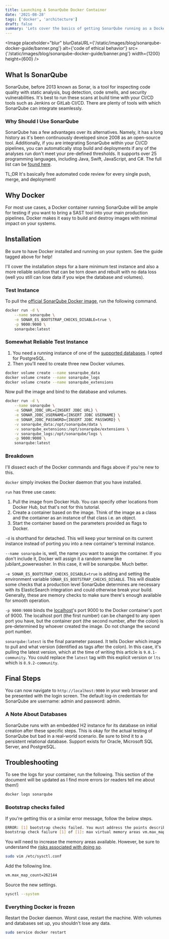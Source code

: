 ```yaml
---
title: Launching A SonarQube Docker Container
date: '2021-08-28'
tags: ['docker', 'architecture']
draft: false
summary: 'Lets cover the basics of getting SonarQube running as a Docker container, along with some of its advantage.'
---
```


<Image
  placeholder="blur"
  blurDataURL={'/static/images/blog/sonarqube-docker-guide/banner.png'}
  alt={'code of ethical behavior'}
  src={'/static/images/blog/sonarqube-docker-guide/banner.png'}
  width={1200}
  height={600}
/>

<TOCInline toc={props.toc} toHeading={2} />

## What Is SonarQube

SonarQube, before 2013 known as Sonar, is a tool for inspecting code quality with static analysis, bug detection, code smells, and security vulnerabilities. It's best to run these scans at build time with your CI/CD tools such as Jenkins or GitLab CI/CD. There are plenty of tools with which SonarQube can integrate seamlessly.

### Why Should I Use SonarQube

SonarQube has a few advantages over its alternatives. Namely, it has a long history as it's been continuously developed since 2008 as an open-source tool. Additionally, if you are integrating SonarQube within your CI/CD pipelines, you can automatically stop build and deployments if any of the analyses run don't meet your pre-defined thresholds. It supports over 25 programming languages, including Java, Swift, JavaScript, and C#. The full list can be [found here](https://www.sonarqube.org/features/multi-languages/).

TL;DR It's basically free automated code review for every single push, merge, and deployment!

## Why Docker

For most use cases, a Docker container running SonarQube will be ample for testing if you want to bring a SAST tool into your main production pipelines. Docker makes it easy to build and destroy images with minimal impact on your systems.

## Installation

<Callout
  linkText="Installing Docker and Docker Compose"
  link="/blog/docker-series/pt-1-installing-docker-and-docker-compose"
/>

Be sure to have Docker installed and running on your system. See the guide tagged above for help!

I'll cover the installation steps for a bare minimum test instance and also a more reliable solution that can be torn down and rebuilt with no data loss (well you still can lose data if you wipe the database and volumes).

### Test Instance

To pull the [official SonarQube Docker image](https://hub.docker.com/_/sonarqube/), run the following command.

```bash
docker run -d \
	--name sonarqube \
	-e SONAR_ES_BOOTSTRAP_CHECKS_DISABLE=true \
	-p 9000:9000 \
	sonarqube:latest
```

### Somewhat Reliable Test Instance

1. You need a running instance of one of the [supported databases](https://docs.sonarqube.org/latest/requirements/requirements/). I opted for PostgreSQL.
2. Then you'll need to create three new Docker volumes.

```bash
docker volume create --name sonarqube_data
docker volume create --name sonarqube_logs
docker volume create --name sonarqube_extensions
```

Now pull the image and bind to the database and volumes.

<Callout
  text="If using Oracle will have to install the extension first. Find it"
  linkText="here"
  link="https://www.oracle.com/database/technologies/appdev/jdbc-downloads.html"
  postLinkText=". Download it and and move it to the `sonarqube_extensions/jdbc-driver/oracle` location."
/>

```bash
docker run -d \
	--name sonarqube \
	-e SONAR_JDBC_URL={INSERT JDBC URL} \
    -e SONAR_JDBC_USERNAME={INSERT JDBC USERNAME} \
    -e SONAR_JDBC_PASSWORD={INSERT JDBC PASSWORD} \
	-v sonarqube_data:/opt/sonarqube/data \
	-v sonarqube_extensions:/opt/sonarqube/extensions \
	-v sonarqube_logs:/opt/sonarqube/logs \
	-p 9000:9000 \
	sonarqube:latest
```

<Callout text="Don't include the curly braces." />

### Breakdown

I'll dissect each of the Docker commands and flags above if you're new to this.

<Callout text="Docker cheat sheet coming soon that will have these and more." />

`docker` simply invokes the Docker daemon that you have installed.

`run` has three use cases:

1. Pull the image from Docker Hub. You can specify other locations from Docker Hub, but that's not for this tutorial.
2. Create a container based on the image. Think of the image as a class and the container as an instance of that class i.e. an object.
3. Start the container based on the parameters provided as flags to Docker.

`-d` is shorthand for detached. This will keep your terminal on its current instance instead of porting you into a new container's terminal instance.

`--name sonarqube` is, well, the name you want to assign the container. If you don't include it, Docker will assign it a random name like jubilant_powerwasher. In this case, it will be sonarqube. Much better.

`-e SONAR_ES_BOOTSTRAP_CHECKS_DISABLE=true` is adding and setting the environment variable `SONAR_ES_BOOTSTRAP_CHECKS_DISABLE`. This will disable some checks that a production level SonarQube determines are necessary with its ElasticSearch integration and could otherwise break your build. Generally, these are memory checks to make sure there's enough available for smooth operation.

<Callout
  text="When using an external database, this setting will be ignored. Bootstrap checks will run every time and probably fail your build. Check the"
  linkText="troubleshooting steps"
  link="#troubleshooting"
  postLinkText=" for how to configure your system for an external database."
/>

`-p 9000:9000` binds the [localhost](http://localhost)'s port 9000 to the Docker container's port of 9000. The localhost port (the first number) can be changed to any open port you have, but the container port (the second number, after the colon) is pre-determined by whoever created the image. Do not change the second port number.

`sonarqube:latest` is the final parameter passed. It tells Docker which image to pull and what version (identified as tags after the colon). In this case, it's pulling the latest version, which at the time of writing this article is `9.0.1-community`. You could replace the `latest` tag with this explicit version or `lts` which is `8.9.2-community`.

## Final Steps

You can now navigate to `http://localhost:9000` in your web browser and be presented with the login screen. The default log-in credentials for SonarQube are username: admin and password: admin.

### A Note About Databases

SonarQube runs with an embedded H2 instance for its database on initial creation after these specific steps. This is okay for the actual testing of SonarQube but bad in a real-world scenario. Be sure to bind it to a persistent relational database. Support exists for Oracle, Microsoft SQL Server, and PostgreSQL.

## Troubleshooting

To see the logs for your container, run the following. This section of the document will be updated as I find more errors (or readers tell me about them!)

```bash
docker logs sonarqube
```

### Bootstrap checks failed

If you're getting this or a similar error message, follow the below steps.

```bash
ERROR: [1] bootstrap checks failed. You must address the points described in the following [1] lines before starting Elasticsearch.
bootstrap check failure [1] of [1]: max virtual memory areas vm.max_map_count [65530] is too low, increase to at least [262144]
```

You will need to increase the memory areas available. However, be sure to understand the [risks associated with doing so](https://www.suse.com/support/kb/doc/?id=000016692).

```bash
sudo vim /etc/sysctl.conf
```

Add the following line.

```bash
vm.max_map_count=262144
```

Source the new settings.

```bash
sysctl --system
```

### Everything Docker is frozen

Restart the Docker daemon. Worst case, restart the machine. With volumes and databases set up, you shouldn't lose any data.

```bash
sudo service docker restart
```
